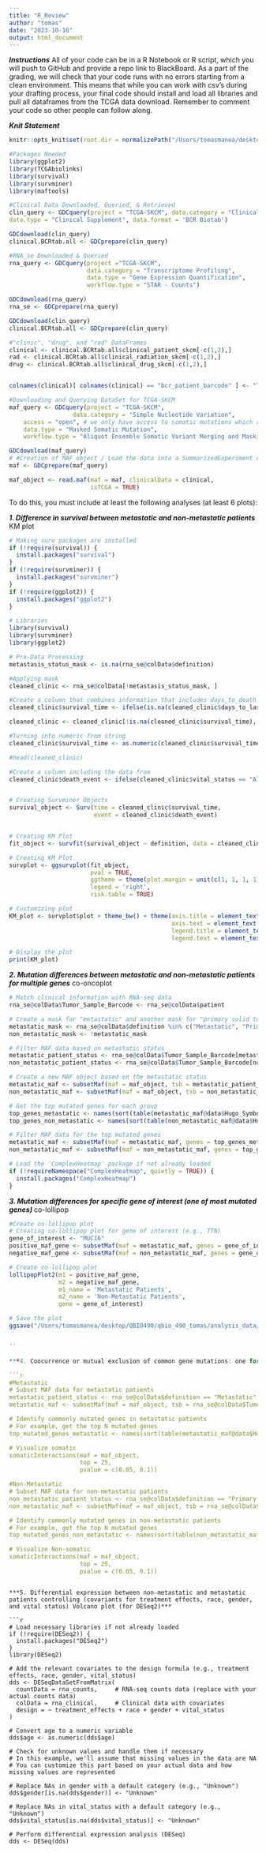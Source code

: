 ```yaml
---
title: "R_Review"
author: "tomas"
date: "2023-10-16"
output: html_document
---
```

***Instructions***
All of your code can be in a R Notebook or R script, which you will push to GitHub and provide a repo link to BlackBoard. As a part of the grading, we will check that your code runs with no errors starting from a clean environment. This means that while you can work with csv's during your drafting process, your final code should install and load all libraries and pull all dataframes from the TCGA data download. Remember to comment your code so other people can follow along. 

***Knit Statement***
```r
knitr::opts_knit$set(root.dir = normalizePath("/Users/tomasmanea/desktop/QBIO490/qbio_490_tomas/analysis_data"))
```



```r
#Packages Needed
library(ggplot2)
library(TCGAbiolinks)
library(survival)
library(survminer)
library(maftools)

#Clinical Data Downloaded, Queried, & Retrieved
clin_query <- GDCquery(project = "TCGA-SKCM", data.category = "Clinical",
data.type = "Clinical Supplement", data.format = 'BCR Biotab')

GDCdownload(clin_query)
clinical.BCRtab.all <- GDCprepare(clin_query)  

#RNA_se Downloaded & Queried
rna_query <- GDCquery(project ="TCGA-SKCM",
                      data.category = "Transcriptome Profiling",
                      data.type = "Gene Expression Quantification",
                      workflow.type = "STAR - Counts")

GDCdownload(rna_query)
rna_se <- GDCprepare(rna_query)

GDCdownload(clin_query)
clinical.BCRtab.all <- GDCprepare(clin_query)  

#"clinic", "drug", and "rad" DataFrames  
clinical <- clinical.BCRtab.all$clinical_patient_skcm[-c(1,2),]
rad <- clinical.BCRtab.all$clinical_radiation_skcm[-c(1,2),] 
drug <- clinical.BCRtab.all$clinical_drug_skcm[-c(1,2),] 


colnames(clinical)[ colnames(clinical) == "bcr_patient_barcode" ] <- "Tumor_Sample_Barcode"

#Downloading and Querying DataSet for TCGA-SKCM 
maf_query <- GDCquery(project = "TCGA-SKCM", 
                  data.category = "Simple Nucleotide Variation", 
    access = "open", # we only have access to somatic mutations which are open access
    data.type = "Masked Somatic Mutation", 
    workflow.type = "Aliquot Ensemble Somatic Variant Merging and Masking")

GDCdownload(maf_query)
# #Creation of MAF object / Load the data into a SummarizedExperiment object
maf <- GDCprepare(maf_query)

maf_object <- read.maf(maf = maf, clinicalData = clinical, 
                       isTCGA = TRUE)

```

To do this, you must include at least the following analyses (at least 6 plots): 
  
***1. Difference in survival between metastatic and non-metastatic patients*** KM plot
```r
# Making sure packages are installed
if (!require(survival)) {
  install.packages("survival")
}
if (!require(survminer)) {
  install.packages("survminer")
}
if (!require(ggplot2)) {
  install.packages("ggplot2")
}

# Libraries
library(survival)
library(survminer)
library(ggplot2)

# Pre-Data Processing
metastasis_status_mask <- is.na(rna_se@colData$definition)

#Applying mask 
cleaned_clinic <- rna_se@colData[!metastasis_status_mask, ]

#Create a column that combines information that includes days_to_death & days_to_last_follow_up (no NA; has to be days )
cleaned_clinic$survival_time <- ifelse(is.na(cleaned_clinic$days_to_last_follow_up), cleaned_clinic$days_to_death, cleaned_clinic$days_to_last_follow_up) 

cleaned_clinic <- cleaned_clinic[!is.na(cleaned_clinic$survival_time), ]

#Turning into numeric from string
cleaned_clinic$survival_time <- as.numeric(cleaned_clinic$survival_time)

#head(cleaned_clinic)

#Create a column including the data from 
cleaned_clinic$death_event <- ifelse(cleaned_clinic$vital_status == "Alive", FALSE, TRUE)


# Creating Survminer Objects
survival_object <- Surv(time = cleaned_clinic$survival_time,
                        event = cleaned_clinic$death_event)


# Creating KM Plot
fit_object <- survfit(survival_object ~ definition, data = cleaned_clinic)

# Creating KM Plot
survplot <- ggsurvplot(fit_object,
                       pval = TRUE,
                       ggtheme = theme(plot.margin = unit(c(1, 1, 1, 1), "cm")),
                       legend = 'right',
                       risk.table = TRUE)

# Customizing plot
KM_plot <- survplot$plot + theme_bw() + theme(axis.title = element_text(size = 20), 
                                              axis.text = element_text(size = 16),
                                              legend.title = element_text(size = 14),
                                              legend.text = element_text(size = 12))

# Display the plot
print(KM_plot)
```


***2. Mutation differences between metastatic and non-metastatic patients for multiple genes*** co-oncoplot
```r
# Match clinical information with RNA-seq data
rna_se@colData$Tumor_Sample_Barcode <- rna_se@colData$patient

# Create a mask for "metastatic" and another mask for "primary solid tumor"
metastatic_mask <- rna_se@colData$definition %in% c("Metastatic", "Primary solid Tumor")
non_metastatic_mask <- !metastatic_mask

# Filter MAF data based on metastatic status
metastatic_patient_status <- rna_se@colData$Tumor_Sample_Barcode[metastatic_mask]
non_metastatic_patient_status <- rna_se@colData$Tumor_Sample_Barcode[non_metastatic_mask]

# Create a new MAF object based on the metastatic status
metastatic_maf <- subsetMaf(maf = maf_object, tsb = metastatic_patient_status)
non_metastatic_maf <- subsetMaf(maf = maf_object, tsb = non_metastatic_patient_status)

# Get the top mutated genes for each group
top_genes_metastatic <- names(sort(table(metastatic_maf@data$Hugo_Symbol), decreasing = TRUE)[1:5])
top_genes_non_metastatic <- names(sort(table(non_metastatic_maf@data$Hugo_Symbol), decreasing = TRUE)[1:5])

# Filter MAF data for the top mutated genes
metastatic_maf <- subsetMaf(maf = metastatic_maf, genes = top_genes_metastatic)
non_metastatic_maf <- subsetMaf(maf = non_metastatic_maf, genes = top_genes_non_metastatic)

# Load the 'ComplexHeatmap' package if not already loaded
if (!requireNamespace("ComplexHeatmap", quietly = TRUE)) {
  install.packages("ComplexHeatmap")
}


```

***3. Mutation differences for specific gene of interest (one of most mutated genes) *** co-lollipop
```r
#Create co-lollipop plot
# Creating co-lollipop plot for gene of interest (e.g., TTN)
gene_of_interest <- "MUC16"
positive_maf_gene <- subsetMaf(maf = metastatic_maf, genes = gene_of_interest)
negative_maf_gene <- subsetMaf(maf = non_metastatic_maf, genes = gene_of_interest)

# Create co-lollipop plot
lollipopPlot2(m1 = positive_maf_gene, 
              m2 = negative_maf_gene, 
              m1_name = 'Metastatic Patients',
              m2_name = 'Non-Metastatic Patients',
              gene = gene_of_interest)

# Save the plot
ggsave("/Users/tomasmanea/desktop/QBIO490/qbio_490_tomas/analysis_data/coLollipop_TTN.pdf")


``

***4. Coocurrence or mutual exclusion of common gene mutations: one for metastatic patients, one for non-metastatic patients *** Somatic Interaction plot (need 2 to show metastatic and the other)

```r
#Metastatic
# Subset MAF data for metastatic patients
metastatic_patient_status <- rna_se@colData$definition == "Metastatic"
metastatic_maf <- subsetMaf(maf = maf_object, tsb = rna_se@colData$Tumor_Sample_Barcode)

# Identify commonly mutated genes in metastatic patients
# For example, get the top N mutated genes
top_mutated_genes_metastatic <- names(sort(table(metastatic_maf@data$Hugo_Symbol), decreasing = TRUE)[1:6])

# Visualize somatic 
somaticInteractions(maf = maf_object,
                    top = 25,
                    pvalue = c(0.05, 0.1))

#Non-Metastatic 
# Subset MAF data for non-metastatic patients
non_metastatic_patient_status <- rna_se@colData$definition == "Primary solid Tumor"
non_metastatic_maf <- subsetMaf(maf = maf_object, tsb = rna_se@colData$Tumor_Sample_Barcode[non_metastatic_patient_status])

# Identify commonly mutated genes in non-metastatic patients
# For example, get the top N mutated genes
top_mutated_genes_non_metastatic <- names(sort(table(non_metastatic_maf@data$Hugo_Symbol), decreasing = TRUE)[1:6])

# Visualize Non-somatic 
somaticInteractions(maf = maf_object,
                    top = 25,
                    pvalue = c(0.05, 0.1))

```
```

***5. Differential expression between non-metastatic and metastatic patients controlling (covariants for treatment effects, race, gender, and vital status) Volcano plot (for DESeq2)***

```r
# Load necessary libraries if not already loaded
if (!require(DESeq2)) {
  install.packages("DESeq2")
}
library(DESeq2)

# Add the relevant covariates to the design formula (e.g., treatment effects, race, gender, vital_status)
dds <- DESeqDataSetFromMatrix(
  countData = rna_counts,     # RNA-seq counts data (replace with your actual counts data)
  colData = rna_clinical,     # Clinical data with covariates
  design = ~ treatment_effects + race + gender + vital_status
)

# Convert age to a numeric variable
dds$age <- as.numeric(dds$age)

# Check for unknown values and handle them if necessary
# In this example, we'll assume that missing values in the data are NA
# You can customize this part based on your actual data and how missing values are represented

# Replace NAs in gender with a default category (e.g., "Unknown")
dds$gender[is.na(dds$gender)] <- "Unknown"

# Replace NAs in vital_status with a default category (e.g., "Unknown")
dds$vital_status[is.na(dds$vital_status)] <- "Unknown"

# Perform differential expression analysis (DESeq)
dds <- DESeq(dds)



```

